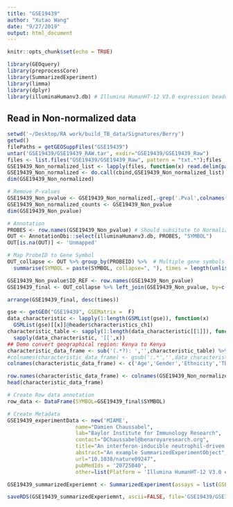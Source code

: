 ```yaml
---
title: "GSE19439"
author: "Xutao Wang"
date: "9/27/2019"
output: html_document
---
```


```r
knitr::opts_chunk$set(echo = TRUE)
```

```r
library(GEOquery)
library(preprocessCore)
library(SummarizedExperiment)
library(limma)
library(dplyr)
library(illuminaHumanv3.db) # Illumina HumanHT-12 V3.0 expression beadchip
```

## Read in Non-normalized data
```r
setwd('~/Desktop/RA work/build_TB_data/Signatures/Berry')
getwd()
filePaths = getGEOSuppFiles("GSE19439")
untar('GSE19439/GSE19439_RAW.tar', exdir="GSE19439/GSE19439_Raw")
files <- list.files("GSE19439/GSE19439_Raw", pattern = "txt.*");files
GSE19439_Non_normalized_list <- lapply(files, function(x) read.delim(paste0('GSE19439/GSE19439_Raw/',x), row.names=1, header=TRUE, col.names = c(gsub('_.*','',x),paste0(gsub('_.*','',x),'.Pval'))))
GSE19439_Non_normalized <- do.call(cbind,GSE19439_Non_normalized_list)
dim(GSE19439_Non_normalized)
```

```r
# Remove P-values
GSE19439_Non_pvalue <- GSE19439_Non_normalized[,-grep('.Pval',colnames(GSE19439_Non_normalized))]
GSE19439_Non_normalized_counts <- GSE19439_Non_pvalue
dim(GSE19439_Non_pvalue)
```

```r
# Annotation
PROBES <- row.names(GSE19439_Non_pvalue) # Should subsitute to Normalized file???
OUT <- AnnotationDbi::select(illuminaHumanv3.db, PROBES, "SYMBOL")
OUT[is.na(OUT)] <- 'Unmapped'

# Map ProbeID to Gene Symbol 
OUT_collapse <- OUT %>% group_by(PROBEID) %>%  # Multiple gene symbols map to the same ProbeID
  summarise(SYMBOL = paste(SYMBOL, collapse=", "), times = length(unlist(strsplit(SYMBOL, ",")))) 

GSE19439_Non_pvalue$ID_REF <- row.names(GSE19439_Non_pvalue)
GSE19439_final <- OUT_collapse %>% left_join(GSE19439_Non_pvalue, by=c("PROBEID" = 'ID_REF')) %>% as_tibble()

arrange(GSE19439_final, desc(times))
```

```r
gse <- getGEO("GSE19439", GSEMatrix =  F)
data_characteristic <- lapply(1:length(GSMList(gse)), function(x)  
  GSMList(gse)[[x]]@header$characteristics_ch1)
characteristic_table <- sapply(1:length(data_characteristic[[1]]), function(x) 
  sapply(data_characteristic, '[[',x)) 
## Demo convert geographical region: Kenya to Kenya
characteristic_data_frame <- sub('(.*?): ','',characteristic_table) %>% DataFrame()
#colnames(characteristic_data_frame) <- gsub(':.*','',data_characteristic[[1]])
colnames(characteristic_data_frame) <- c('Age','Gender','Ethnicity','TBStatus','GeographicalRegion','BcgVaccinated','BirthRegion','TST','ExposureLatent','index_case_disease_site','smear_of_index_case','modal_x-ray_grade', 'SputumSmearStatus','sputum_culture','bal_smear','bal_culture','IsolateSensitivity')

row.names(characteristic_data_frame) <- colnames(GSE19439_Non_normalized_counts)
head(characteristic_data_frame)
```

```r
# Create Row data annotation
row_data <- DataFrame(SYMBOL=GSE19439_final$SYMBOL)

# Create Metadata
GSE19439_experimentData <- new('MIAME',
                      name="Damien Chaussabel",
                      lab="Baylor Institute for Immunology Research",
                      contact="DChaussabel@benaroyaresearch.org",
                      title="An interferon-inducible neutrophil-driven blood transcriptional signature in human tuberculosis",
                      abstract="An example SummarizedExperimentObject",
                      url="10.1038/nature09247",
                      pubMedIds = '20725040',
                      other=list(Platform = 'Illumina HumanHT-12 V3.0 expression beadchip'))

GSE19439_summarizedExperiemnt <- SummarizedExperiment(assays = list(GSEGSE19439_Non_normalized_counts= as.matrix(GSE19439_Non_normalized_counts)), colData = characteristic_data_frame, rowData = row_data, metadata = list(GSE19439_experimentData)); GSE19439_summarizedExperiemnt

```

```r
saveRDS(GSE19439_summarizedExperiemnt, ascii=FALSE, file='GSE19439/GSE19439_summarizedExperiemnt.RDS')
```